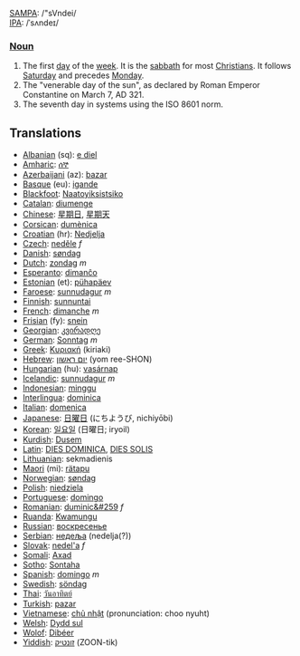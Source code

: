 [[w:SAMPA|SAMPA]]: /"sVndei/<br>
[[w:IPA|IPA]]: /ˈsʌndeɪ/

===[[Noun]]===

#The first [[day]] of the [[week]]. It is the [[sabbath]] for most [[Christian]]s.  It follows [[Saturday]] and precedes [[Monday]].
#The "venerable day of the sun", as declared by Roman Emperor Constantine on March 7, AD 321.
#The seventh day in systems using the ISO 8601 norm.

==Translations==
*[[Albanian]] (sq): [[e diel]]
*[[Amharic]]: [[ሰኞ]]
*[[Azerbaijani]] (az): [[bazar]]
*[[Basque]] (eu): [[igande]]
*[[Blackfoot]]: [[Naatoyiksistsiko]]
*[[Catalan]]: [[diumenge]]
*[[Chinese]]: [[星期日]], [[星期天]]
*[[Corsican]]: [[dumènica]]
*[[Croatian]] (hr): [[Nedjelja]]
*[[Czech]]: [[neděle]] ''f''
*[[Danish]]: [[søndag]]
*[[Dutch]]: [[zondag]] ''m''
*[[Esperanto]]: [[dimanĉo]]
*[[Estonian]] (et): [[pühapäev]]
*[[Faroese]]: [[sunnudagur]] ''m''
*[[Finnish]]: [[sunnuntai]]
*[[French]]: [[dimanche]] ''m''
*[[Frisian]] (fy): [[snein]]
*[[Georgian]]: [[კვირადღე]]
*[[German]]: [[Sonntag]] ''m''
*[[Greek]]: [[Κυριακή]] (kiriaki)
*[[Hebrew]]: [[יום ראשון]] (yom ree-SHON)
*[[Hungarian]] (hu): [[vasárnap]]
*[[Icelandic]]: [[sunnudagur]] ''m''
*[[Indonesian]]: [[minggu]]
*[[Interlingua]]: [[dominica]]
*[[Italian]]: [[domenica]]
*[[Japanese]]: [[日曜日]] (にちようび, nichiyōbi)
*[[Korean]]: [[일요일]] (日曜日; iryoil)
*[[Kurdish]]: [[Dusem]]
*[[Latin]]: [[DIES DOMINICA]], [[DIES SOLIS]]
*[[Lithuanian]]: sekmadienis
*[[Maori]] (mi): [[rätapu]]
*[[Norwegian]]: [[søndag]]
*[[Polish]]: [[niedziela]]
*[[Portuguese]]: [[domingo]]
*[[Romanian]]: [[duminic&#259]] ''f''
*[[Ruanda]]: [[Kwamungu]]
*[[Russian]]: [[воскресенье]]
*[[Serbian]]: [[недеља]] (nedelja(?))
*[[Slovak]]: [[nedel'a]] ''f''
*[[Somali]]: [[Axad]]
*[[Sotho]]: [[Sontaha]]
*[[Spanish]]: [[domingo]] ''m''
*[[Swedish]]: [[söndag]]
*[[Thai]]: [[วันอาทิตย์]]
*[[Turkish]]: [[pazar]]
*[[Vietnamese]]: [[chủ nhật]] (pronunciation: choo nyuht)
*[[Welsh]]: [[Dydd sul]]
*[[Wolof]]: [[Dibéer]]
*[[Yiddish]]: [[זונטיק]] (ZOON-tik)